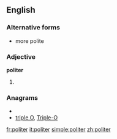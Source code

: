 ==English==

===Alternative forms===
*more polite

===Adjective===
'''politer'''

# {{comparative of|[[polite]]}}

===Anagrams===
* {{alphagram|eiloprt}}
* [[triple O#English|triple O]], [[Triple-O#English|Triple-O]]

[[fr:politer]]
[[it:politer]]
[[simple:politer]]
[[zh:politer]]